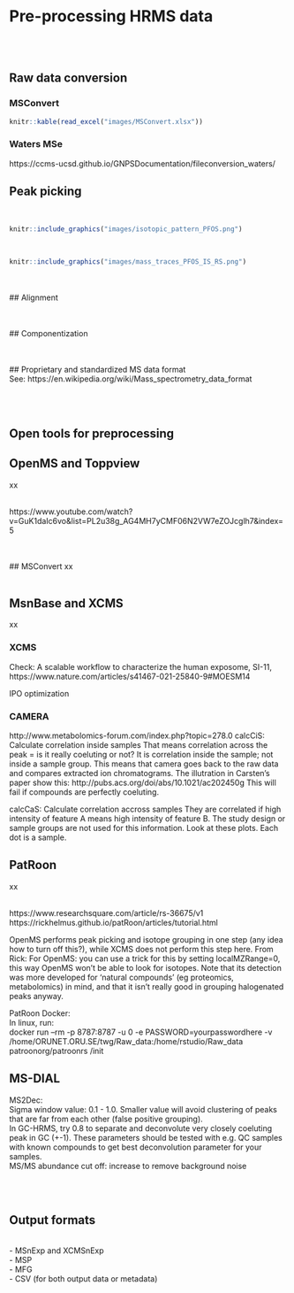 # **Pre-processing HRMS data** {#MSPreprocess}

<br><br>

## Raw data conversion


### MSConvert  

```r
knitr::kable(read_excel("images/MSConvert.xlsx"))

```


### Waters MSe
  
https://ccms-ucsd.github.io/GNPSDocumentation/fileconversion_waters/


## Peak picking



<br>
```r
knitr::include_graphics("images/isotopic_pattern_PFOS.png")

```


<br>

```r
knitr::include_graphics("images/mass_traces_PFOS_IS_RS.png")

```



<br><br>
## Alignment


<br><br>
## Componentization


<br><br>
## Proprietary and standardized MS data format
<br>
See: https://en.wikipedia.org/wiki/Mass_spectrometry_data_format

<br><br>

## Open tools for preprocessing

## OpenMS and Toppview
xx

<br>
https://www.youtube.com/watch?v=GuK1daIc6vo&list=PL2u38g_AG4MH7yCMF06N2VW7eZOJcglh7&index=5

<br><br>
## MSConvert
xx
<br><br>

## MsnBase and XCMS
xx
<br>

### XCMS

Check: A scalable workflow to characterize the human exposome, SI-11, https://www.nature.com/articles/s41467-021-25840-9#MOESM14
  
IPO optimization


### CAMERA

http://www.metabolomics-forum.com/index.php?topic=278.0
calcCiS: Calculate correlation inside samples
That means correlation across the peak = is it really coeluting or not?
It is correlation inside the sample; not inside a sample group. This means that camera goes back to the raw data and compares extracted ion chromatograms.
The illutration in Carsten's paper show this: http://pubs.acs.org/doi/abs/10.1021/ac202450g
This will fail if compounds are perfectly coeluting.

calcCaS: Calculate correlation accross samples
They are correlated if high intensity of feature A means high intensity of feature B. The study design or sample groups are not used for this information.
Look at these plots. Each dot is a sample.



## PatRoon
xx
<br><br>

https://www.researchsquare.com/article/rs-36675/v1
<br>
https://rickhelmus.github.io/patRoon/articles/tutorial.html
<br>

OpenMS performs peak picking and isotope grouping in one step (any idea how to turn off this?), while XCMS does not perform this step here. 
From Rick: For OpenMS: you can use a trick for this by setting localMZRange=0, this way OpenMS won’t be able to look for isotopes. Note that its detection was more developed for ‘natural compounds’ (eg proteomics, metabolomics) in mind, and that it isn’t really good in grouping halogenated peaks anyway.

PatRoon Docker:  
In linux, run:  
docker run --rm -p 8787:8787 -u 0 -e PASSWORD=yourpasswordhere -v /home/ORUNET.ORU.SE/twg/Raw_data:/home/rstudio/Raw_data patroonorg/patroonrs /init
  



## MS-DIAL

MS2Dec: <br> 
Sigma window value: 0.1 - 1.0. Smaller value will avoid clustering of peaks that are far from each other (false positive grouping).  
In GC-HRMS, try 0.8 to separate and deconvolute very closely coeluting peak in GC (+-1). These parameters should be tested with e.g. QC samples with known compounds to get best deconvolution parameter for your samples.
<br>
MS/MS abundance cut off: increase to remove background noise 

<br><br>

## Output formats
<br>
- MSnExp and XCMSnExp <br>
- MSP <br>
- MFG <br>
- CSV (for both output data or metadata) <br>
